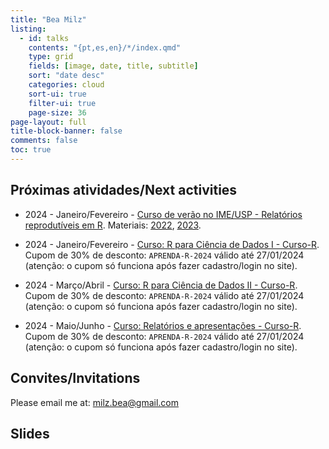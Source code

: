 ```yaml
---
title: "Bea Milz"
listing:
  - id: talks
    contents: "{pt,es,en}/*/index.qmd"
    type: grid
    fields: [image, date, title, subtitle]
    sort: "date desc"
    categories: cloud
    sort-ui: true
    filter-ui: true
    page-size: 36     
page-layout: full
title-block-banner: false
comments: false
toc: true
---
```


## Próximas atividades/Next activities

<!-- ### Eventos/Events -->

<!-- -   24 de novembro de 2023 - Medellín, Colombia - [R Day Colombia](https://rday-colombia.github.io/2023/) -->

<!-- ### Cursos/Courses -->

<!-- -   2023 - Cursos na [Curso-R](https://curso-r.com/). -->

<!--     -   [Formulário de bolsas de diversidade](https://forms.gle/KpALbhvHXu9aVKXTA). -->

<!--     -   [Os materiais dos cursos estão disponíveis online](https://curso-r.com/material/). -->

<!-- -   2023 - Cursos no [CEBRAP.lab](https://cebrap.org.br/cebrap-lab/): -->

<!--     -   Introdução a linguagem de programação R -->

<!--     -   Visualização de dados no R -->

<!--     -   Análise quantitativa de texto -->


-   2024 - Janeiro/Fevereiro - [Curso de verão no IME/USP - Relatórios reprodutíveis em R](https://www.ime.usp.br/~verao/). Materiais: [2022](https://beatrizmilz.github.io/2022-curso-de-verao-ime-usp-relatorios/trabalho_final.html), [2023](https://beatrizmilz.github.io/2023-curso-de-verao-ime-usp-relatorios/).

- 2024 - Janeiro/Fevereiro - [Curso: R para Ciência de Dados I - Curso-R](https://loja.curso-r.com/r-para-ciencia-de-dados-i.html). Cupom de 30% de desconto: `APRENDA-R-2024` válido até 27/01/2024 (atenção: o cupom só funciona após fazer cadastro/login no site).
 
 - 2024 - Março/Abril - [Curso: R para Ciência de Dados II - Curso-R](https://loja.curso-r.com/r-para-ciencia-de-dados-ii.html). Cupom de 30% de desconto: `APRENDA-R-2024` válido até 27/01/2024 (atenção: o cupom só funciona após fazer cadastro/login no site).
 
 - 2024 - Maio/Junho - [Curso: Relatórios e apresentações - Curso-R](https://loja.curso-r.com/r-para-ciencia-de-dados-i.html). Cupom de 30% de desconto: `APRENDA-R-2024` válido até 27/01/2024 (atenção: o cupom só funciona após fazer cadastro/login no site).
 
 
 

## Convites/Invitations

Please email me at: [milz.bea\@gmail.com](mailto:milz.bea@gmail.com)

## Slides

::: {#talks}
:::
